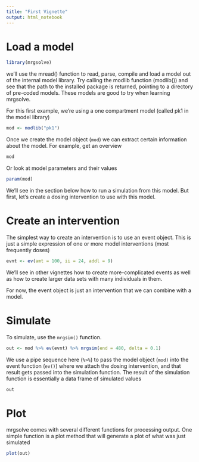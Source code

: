 ```yaml
---
title: "First Vignette"
output: html_notebook
---
```


# Load a model

```r
library(mrgsolve)
```

we'll use the mread() function to read, parse, compile and load a model out of the internal model library. Try calling the modlib function (modlib()) and see that the path to the installed package is returned, pointing to a directory of pre-coded models. These models are good to try when learning mrgsolve.

For this first example, we're using a one compartment model (called pk1 in the model library)

```r
mod <- modlib("pk1")
```

Once we create the model object (`mod`) we can extract certain information about the model. For example, get an overview

```r
mod
```

Or look at model parameters and their values

```r
param(mod)
```

We'll see in the section below how to run a simulation from this model. But first, let's create a dosing intervention to use with this model.

# **Create an intervention**

The simplest way to create an intervention is to use an event object. This is just a simple expression of one or more model interventions (most frequently doses)

```r
evnt <- ev(amt = 100, ii = 24, addl = 9)
```

We'll see in other vignettes how to create more-complicated events as well as how to create larger data sets with many individuals in them.

For now, the event object is just an intervention that we can combine with a model.

# **Simulate**

To simulate, use the `mrgsim()` function.

```r
out <- mod %>% ev(evnt) %>% mrgsim(end = 480, delta = 0.1)

```

We use a pipe sequence here (`%>%`) to pass the model object (`mod)` into the event function (`ev()`) where we attach the dosing intervention, and that result gets passed into the simulation function. The result of the simulation function is essentially a data frame of simulated values

```r
out
```

# **Plot**

mrgsolve comes with several different functions for processing output. One simple function is a plot method that will generate a plot of what was just simulated

```r
plot(out)
```

